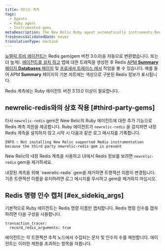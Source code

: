 ```yaml
---
title: 레디스 계측
tags:
  - Agents
  - Ruby agent
  - Instrumented gems
metaDescription: The New Relic Ruby agent automatically instruments Redis tasks.
freshnessValidatedDate: never
translationType: machine
---
```


[뉴렐릭 루비 에이전트는](/docs/agents/ruby-agent/getting-started/new-relic-ruby) Redis gem(gem 버전 3.0.0)을 자동으로 변환했습니다. 또는 더 높게). [에이전트를 설치 하고](/docs/agents/ruby-agent/installation-configuration/ruby-agent-installation) 앱에 대한 트래픽을 생성한 후 Redis [APM <DNT>**Summary**</DNT> 페이지](/docs/apm/applications-menu/monitoring/apm-overview-page),[<DNT>**Databases**</DNT> 페이지](/docs/apm/applications-menu/monitoring/databases-slow-queries-page) 및 [프로세서 트레이스 에서](/docs/apm/transactions/transaction-traces/transaction-traces) 작업을 볼 수 있습니다. 예를 들어 APM <DNT>**Summary**</DNT> 페이지의 기본 차트에는 색상으로 구분된 Redis 정보가 표시됩니다.

<Callout variant="tip">
  Redis 계측에는 Ruby 에이전트 버전 3.13.0 이상이 필요합니다.
</Callout>

## newrelic-redis와의 상호 작용 [#third-party-gems]

타사 `newrelic-redis` gem은 New Relic의 Ruby 에이전트에 대한 추가 기능으로 Redis 계측 지원을 제공합니다. Ruby 에이전트가 `newrelic-redis` 을 감지하면 내장 Redis 계측을 설치하지 않고 시작 시 다음과 같은 로그 메시지를 기록합니다.

```
INFO : Not installing New Relic supported Redis instrumentation because the third party newrelic-redis gem is present
```

New Relic의 내장 Redis 계측을 사용하고 UI에서 Redis 정보를 보려면 `newrelic-redis` gem을 제거하세요.

<Callout variant="important">
  내장된 계측을 위해 `newrelic-redis` gem을 제거하면 트랜잭션 이름이 변경됩니다. 기존 트랜잭션 이름을 유지하려면 로그 메시지를 무시하고 gem을 제거하지 마십시오.
</Callout>

## Redis 명령 인수 캡처 [#ex_sidekiq_args]

기본적으로 Ruby 에이전트는 Redis 명령 이름만 캡처합니다. Redis 명령 인수를 캡처하려면 다음 구성을 사용합니다.

```
transaction_tracer:
  record_redis_arguments: true
```

에이전트는 각 트랜잭션 추적 노드에서 수집되는 문자 및 인수의 수를 제한합니다. 에이전트는 이러한 제한을 초과하는 항목을 자릅니다.
